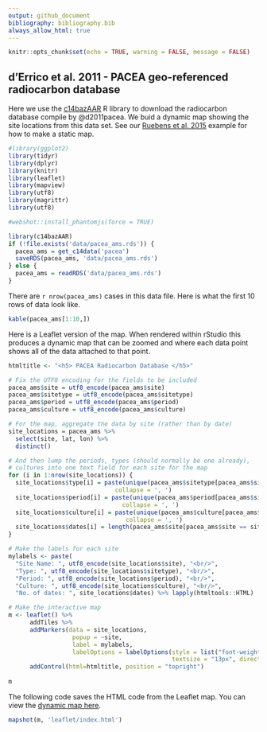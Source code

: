 ```yaml
---
output: github_document
bibliography: bibliography.bib
always_allow_html: true
---
```


```r

knitr::opts_chunk$set(echo = TRUE, warning = FALSE, message = FALSE)

```


## d'Errico et al. 2011 - PACEA geo-referenced radiocarbon database

Here we use the [c14bazAAR](https://github.com/ropensci/c14bazAAR) R library to download the radiocarbon database compile by @d2011pacea.  We buid a dynamic map showing the site locations from this data set.  See our [Ruebens et al. 2015](https://github.com/davidrbraun/ArchData/tree/master/Ruebens%20et%20al%202015) example for how to make a static map.

```r

#library(ggplot2)
library(tidyr)
library(dplyr)
library(knitr)
library(leaflet)
library(mapview)
library(utf8)
library(magrittr)
library(utf8)

#webshot::install_phantomjs(force = TRUE)

library(c14bazAAR)
if (!file.exists('data/pacea_ams.rds')) {
  pacea_ams = get_c14data('pacea')
  saveRDS(pacea_ams, 'data/pacea_ams.rds') 
} else {
  pacea_ams = readRDS('data/pacea_ams.rds')
}

```

There are `r nrow(pacea_ams)` cases in this data file.  Here is what the first 10 rows of data look like.

```r

kable(pacea_ams[1:10,])

```

Here is a Leaflet version of the map.  When rendered within rStudio this produces a dynamic map that can be zoomed and where each data point shows all of the data attached to that point.

```r

htmltitle <- "<h5> PACEA Radiocarbon Database </h5>"

# Fix the UTF8 encoding for the fields to be included
pacea_ams$site = utf8_encode(pacea_ams$site)
pacea_ams$sitetype = utf8_encode(pacea_ams$sitetype)
pacea_ams$period = utf8_encode(pacea_ams$period)
pacea_ams$culture = utf8_encode(pacea_ams$culture)

# For the map, aggregate the data by site (rather than by date)
site_locations = pacea_ams %>%
  select(site, lat, lon) %>%
  distinct()

# And then lump the periods, types (should normally be one already),
# cultures into one text field for each site for the map  
for (i in 1:nrow(site_locations)) {
  site_locations$type[i] = paste(unique(pacea_ams$sitetype[pacea_ams$site == site_locations$site[i]]),
                              collapse = ', ')
  site_locations$period[i] = paste(unique(pacea_ams$period[pacea_ams$site == site_locations$site[i]]),
                                collapse = ', ')
  site_locations$culture[i] = paste(unique(pacea_ams$culture[pacea_ams$site == site_locations$site[i]]),
                                 collapse = ', ')
  site_locations$dates[i] = length(pacea_ams$site[pacea_ams$site == site_locations$site[i]])
}

# Make the labels for each site
mylabels <- paste(
  "Site Name: ", utf8_encode(site_locations$site), "<br/>",
  "Type: ", utf8_encode(site_locations$sitetype), "<br/>",
  "Period: ", utf8_encode(site_locations$period), "<br/>",
  "Culture: ", utf8_encode(site_locations$culture), "<br/>",
  "No. of dates: ", site_locations$dates) %>% lapply(htmltools::HTML)

# Make the interactive map
m <- leaflet() %>%
      addTiles %>%
      addMarkers(data = site_locations,
                  popup = ~site,
                  label = mylabels,
                  labelOptions = labelOptions(style = list("font-weight" = "normal", padding = "3px 8px"), 
                                              textsize = "13px", direction = "auto")) %>%
      addControl(html=htmltitle, position = "topright")
  
m

```

The following code saves the HTML code from the Leaflet map.  You can view the [dynamic map here](https://davidrbraun.github.io/ArchData/index.html).

```r

mapshot(m, 'leaflet/index.html')

```

